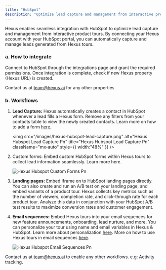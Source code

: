 ```yaml
---
title: "HubSpot"
description: "Optimize lead capture and management from interactive product tours"
---
```



Hexus enables seamless integration with HubSpot to optimize lead capture and management from interactive product tours. By connecting your Hexus account with your HubSpot portal, you can automatically capture and manage leads generated from Hexus tours.

### **a. How to integrate**

Connect to HubSpot through the integrations page and grant the required permissions. Once integration is complete, check if new Hexus property (Hexus URL) is created.

Contact us at [team@hexus.ai](mailto:team@hexus.ai) for any other properties.

### **b. Workflows**

1. **Lead Capture:** Hexus automatically creates a contact in HubSpot whenever a lead fills a Hexus form. Remove any filters from your contacts table to view the newly created contacts. Learn more on how to add a form [here](https://support.hexus.ai/advanced-editing/lead-capture-form).

   <img
     src="/images/hexus-hubspot-lead-capture.png"
     alt="Hexus Hubspot Lead Capture Pn"
     title="Hexus Hubspot Lead Capture Pn"
     className="mx-auto"
     style={{ width:"48%" }}
   />
2. Custom forms: Embed custom HubSpot forms within Hexus tours to collect lead information seamlessly. Learn more here.

   ![Hexus Hubspot Custom Forms Pn](/images/hexus-hubspot-custom-forms.png)
3. **Landing pages:** Embed iframe on to HubSpot landing pages directly. You can also create and run an A/B test on your landing page, and embed variants of a product tour. Hexus collects key metrics such as the number of viewers, completion rate, and click-through rate for each product tour. Analyze this data in conjunction with your HubSpot A/B test results to maximize conversion rates and customer engagement.
4. **Email sequences:** Embed Hexus tours into your email sequences for new feature announcements, onboarding, lead nurture, and more. You can personalize your tour using name and email variables in Hexus & HubSpot. Learn more about personalization [here](https://www.notion.so/ea3d7951ecca49a1935b49cdda25066c?pvs=21). More on how to use Hexus tours in email sequences [here](https://www.notion.so/2708f2461c104dd0a806e43a21f14678?pvs=21).

   ![Hexus Hubspot Email Sequences Pn](/images/hexus-hubspot-email-sequences.png)

Contact us at [team@hexus.ai](mailto:team@hexus.ai) to enable any other workflows. e.g: Activity tracking.